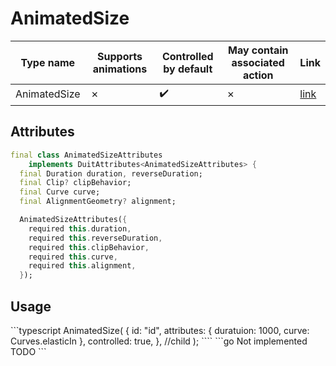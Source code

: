
# AnimatedSize


| Type name | Supports animations | Controlled by default | May contain associated action | Link |
| - | - | - | - | - |
| AnimatedSize | &cross; | :heavy_check_mark: | &cross; | [link](https://api.flutter.dev/flutter/widgets/AnimatedSize-class.html) |

## Attributes

```dart
final class AnimatedSizeAttributes
    implements DuitAttributes<AnimatedSizeAttributes> {
  final Duration duration, reverseDuration;
  final Clip? clipBehavior;
  final Curve curve;
  final AlignmentGeometry? alignment;

  AnimatedSizeAttributes({
    required this.duration,
    required this.reverseDuration,
    required this.clipBehavior,
    required this.curve,
    required this.alignment,
  });
```

## Usage

<Tabs groupId="lang">
  <TabItem value="ts" label="TypeScript" default>
    ```typescript
AnimatedSize(
  {
    id: "id",
    attributes: {
      duratuion: 1000,
      curve: Curves.elasticIn
    },
    controlled: true,
  },
  //child
);
    ````
  </TabItem>
  <TabItem value="go" label="Go">
    ```go
    Not implemented
    TODO
    ```
  </TabItem>
</Tabs>

